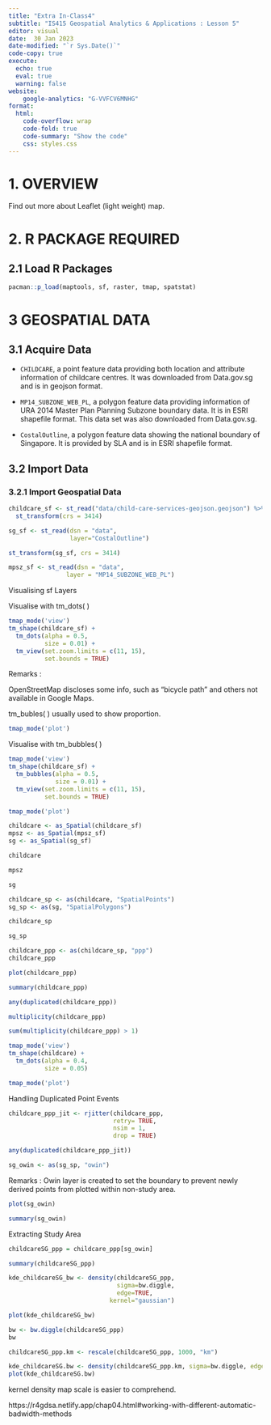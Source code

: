 ```yaml
---
title: "Extra In-Class4"
subtitle: "IS415 Geospatial Analytics & Applications : Lesson 5"
editor: visual
date:  30 Jan 2023
date-modified: "`r Sys.Date()`"
code-copy: true
execute: 
  echo: true
  eval: true
  warning: false
website: 
    google-analytics: "G-VVFCV6MNHG"
format:
  html:
    code-overflow: wrap
    code-fold: true
    code-summary: "Show the code"
    css: styles.css
---
```


# 1. OVERVIEW

Find out more about Leaflet (light weight) map.

# 2. R PACKAGE REQUIRED

## 2.1 Load R Packages

::: {.callout-warning appearance="simple" icon="false"}
```r
pacman::p_load(maptools, sf, raster, tmap, spatstat)
```
:::

# 3 GEOSPATIAL DATA

## 3.1 Acquire Data

-   `CHILDCARE`, a point feature data providing both location and attribute information of childcare centres. It was downloaded from Data.gov.sg and is in geojson format.

-   `MP14_SUBZONE_WEB_PL`, a polygon feature data providing information of URA 2014 Master Plan Planning Subzone boundary data. It is in ESRI shapefile format. This data set was also downloaded from Data.gov.sg.

-   `CostalOutline`, a polygon feature data showing the national boundary of Singapore. It is provided by SLA and is in ESRI shapefile format.

## 3.2 Import Data

### 3.2.1 Import Geospatial Data

::: {.callout-warning appearance="simple" icon="false"}
```r
childcare_sf <- st_read("data/child-care-services-geojson.geojson") %>%
  st_transform(crs = 3414)
```
:::

```r
sg_sf <- st_read(dsn = "data", 
                 layer="CostalOutline")
```

```r
st_transform(sg_sf, crs = 3414)
```

```r
mpsz_sf <- st_read(dsn = "data", 
                layer = "MP14_SUBZONE_WEB_PL")
```

Visualising sf Layers

Visualise with tm_dots( )

```r
tmap_mode('view')
tm_shape(childcare_sf) +
  tm_dots(alpha = 0.5,
          size = 0.01) +
  tm_view(set.zoom.limits = c(11, 15),
          set.bounds = TRUE)

```

Remarks :

OpenStreetMap discloses some info, such as "bicycle path" and others not available in Google Maps.

tm_bubles( ) usually used to show proportion.

```r
tmap_mode('plot')
```

Visualise with tm_bubbles( )

```r
tmap_mode('view')
tm_shape(childcare_sf) +
  tm_bubbles(alpha = 0.5,
             size = 0.01) +
  tm_view(set.zoom.limits = c(11, 15),
          set.bounds = TRUE)
```

```r
tmap_mode('plot')
```

```r
childcare <- as_Spatial(childcare_sf)
mpsz <- as_Spatial(mpsz_sf)
sg <- as_Spatial(sg_sf)
```

```r
childcare
```

```r
mpsz
```

```r
sg
```

```r
childcare_sp <- as(childcare, "SpatialPoints")
sg_sp <- as(sg, "SpatialPolygons")
```

```r
childcare_sp
```

```r
sg_sp
```

```r
childcare_ppp <- as(childcare_sp, "ppp")
childcare_ppp
```

```r
plot(childcare_ppp)
```

```r
summary(childcare_ppp)
```

```r
any(duplicated(childcare_ppp))
```

```r
multiplicity(childcare_ppp)
```

```r
sum(multiplicity(childcare_ppp) > 1)
```

```r
tmap_mode('view')
tm_shape(childcare) +
  tm_dots(alpha = 0.4, 
          size = 0.05)
```

```r
tmap_mode('plot')
```

Handling Duplicated Point Events

```r
childcare_ppp_jit <- rjitter(childcare_ppp, 
                             retry= TRUE, 
                             nsim = 1, 
                             drop = TRUE)
```

```r
any(duplicated(childcare_ppp_jit))
```

```r
sg_owin <- as(sg_sp, "owin")
```

Remarks : Owin layer is created to set the boundary to prevent newly derived points from plotted within non-study area.

```r
plot(sg_owin)
```

```r
summary(sg_owin)
```

Extracting Study Area

```r
childcareSG_ppp = childcare_ppp[sg_owin]
```

```r
summary(childcareSG_ppp)
```

```r
kde_childcareSG_bw <- density(childcareSG_ppp,
                              sigma=bw.diggle,
                              edge=TRUE,
                            kernel="gaussian") 
```

```r
plot(kde_childcareSG_bw)
```

```r
bw <- bw.diggle(childcareSG_ppp)
bw
```

```r
childcareSG_ppp.km <- rescale(childcareSG_ppp, 1000, "km")
```

```r
kde_childcareSG.bw <- density(childcareSG_ppp.km, sigma=bw.diggle, edge=TRUE, kernel="gaussian")
plot(kde_childcareSG.bw)
```

kernel density map scale is easier to comprehend.

https://r4gdsa.netlify.app/chap04.html#working-with-different-automatic-badwidth-methods

